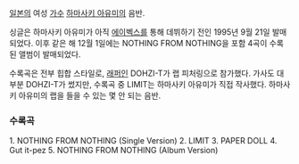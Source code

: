 [[일본]]의 여성 [[가수]] [[하마사키 아유미]]의 음반.

싱글은 하마사키 아유미가 아직 [[에이벡스]]를 통해 데뷔하기 전인 1995년 9월 21일 발매되었다. 이후 같은 해 12월 1일에는 NOTHING FROM NOTHING을 포함 4곡이 수록된 앨범이 발매되었다.

수록곡은 전부 힙합 스타일로, [[래퍼]]인 DOHZI-T가 랩 피처링으로 참가했다. 가사도 대부분 DOHZI-T가 썼지만, 수록곡 중 LIMIT는 하마사키 아유미가 직접 작사했다. 하마사키 아유미의 랩을 들을 수 있는 몇 안 되는 음반. 

=== 수록곡 ===
1. NOTHING FROM NOTHING (Single Version)
2. LIMIT
3. PAPER DOLL
4. Gut it-pez
5. NOTHING FROM NOTHING (Album Version)
